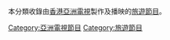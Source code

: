 {{Catnav|頁面分類|...|电视|电视节目|香港電視節目|亞洲電視節目}}
{{Catnav|頁面分類|...|电视|电视节目|電視節目的類型|旅遊節目}}
本分類收錄由[[香港|香港]][[亞洲電視|亞洲電視]]製作及播映的[[旅遊節目|旅遊節目]]。

[[Category:亞洲電視節目|Category:亞洲電視節目]]
[[Category:旅遊節目|Category:旅遊節目]]
